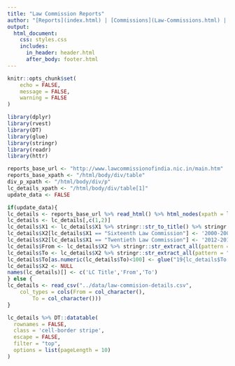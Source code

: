 ```yaml
---
title: "Law Commission Reports"
author: "[Reports](index.html) | [Commissions](Law-Commissions.html) | [Chairman](Chairman.html)"
output: 
  html_document:
    css: styles.css
    includes:
      in_header: header.html
      after_body: footer.html
---
```


```r
knitr::opts_chunk$set(
	echo = FALSE,
	message = FALSE,
	warning = FALSE
)
```

```r
library(dplyr)
library(rvest)
library(DT)
library(glue)
library(stringr)
library(readr)
library(httr)
```

```r
reports_base_url <- "http://www.lawcommissionofindia.nic.in/main.htm"
reports_base_xpath <- "/html/body/div/table"
div_p_xpath <- "/html/body/div/p"
lc_details_xpath <- "/html/body/div/table[1]"
update_data <- FALSE
```

```r
if(update_data){
lc_details <- reports_base_url %>% read_html() %>% html_nodes(xpath = lc_details_xpath) %>% html_table() %>% dplyr::bind_rows()
lc_details <- lc_details[,c(1,2)]
lc_details$X1 <- lc_details$X1 %>% stringr::str_to_title() %>% stringr::str_squish()
lc_details$X2[lc_details$X1 == "Sixteenth Law Commission"] <- '2000-2003'
lc_details$X2[lc_details$X1 == "Twentieth Law Commission"] <- '2012-2015'
lc_details$From <- lc_details$X2 %>% stringr::str_extract_all(pattern = "[:digit:]+\\-") %>% unlist() %>% stringr::str_replace_all(pattern = "\\-",replacement = "") %>% stringr::str_squish()
lc_details$To <- lc_details$X2 %>% stringr::str_extract_all(pattern = "\\-[:digit:]+") %>% unlist() %>% stringr::str_replace_all(pattern = "\\-",replacement = "") %>% stringr::str_squish()
lc_details$To[as.numeric(lc_details$To)<100] <- glue("19{lc_details$To[as.numeric(lc_details$To)<100]}")
lc_details$X2 <- NULL
names(lc_details)[] <- c('LC Title','From','To')
} else {
lc_details <- read_csv("../data/law-commision-details.csv", 
    col_types = cols(From = col_character(), 
        To = col_character()))
}
```

```r
lc_details %>% DT::datatable(
  rownames = FALSE,
  class = 'cell-border stripe',
  escape = FALSE,
  filter = "top",
  options = list(pageLength = 10)
)
```



